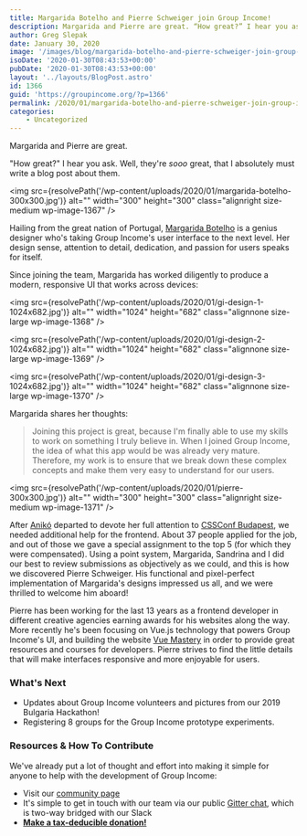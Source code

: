 ```yaml
---
title: Margarida Botelho and Pierre Schweiger join Group Income!
description: Margarida and Pierre are great. “How great?” I hear you ask. Well, they’re sooo great, that I absolutely must write a blog post about them...
author: Greg Slepak
date: January 30, 2020
image: '/images/blog/margarida-botelho-and-pierre-schweiger-join-group-income.jpeg'
isoDate: '2020-01-30T08:43:53+00:00'
pubDate: '2020-01-30T08:43:53+00:00'
layout: '../layouts/BlogPost.astro'
id: 1366
guid: 'https://groupincome.org/?p=1366'
permalink: /2020/01/margarida-botelho-and-pierre-schweiger-join-group-income/
categories:
    - Uncategorized
---
```


Margarida and Pierre are great.

"How great?" I hear you ask. Well, they're *sooo* great, that I absolutely must write a blog post about them.

<img src={resolvePath('/wp-content/uploads/2020/01/margarida-botelho-300x300.jpg')} alt="" width="300" height="300" class="alignright size-medium wp-image-1367" />

Hailing from the great nation of Portugal, [Margarida Botelho](https://madeoflisboa.com/p/person/margarida-botelho) is a genius designer who's taking Group Income's user interface to the next level. Her design sense, attention to detail, dedication, and passion for users speaks for itself.

Since joining the team, Margarida has worked diligently to produce a modern, responsive UI that works across devices:

<img src={resolvePath('/wp-content/uploads/2020/01/gi-design-1-1024x682.jpg')} alt="" width="1024" height="682" class="alignnone size-large wp-image-1368" />

<img src={resolvePath('/wp-content/uploads/2020/01/gi-design-2-1024x682.jpg')} alt="" width="1024" height="682" class="alignnone size-large wp-image-1369" />

<img src={resolvePath('/wp-content/uploads/2020/01/gi-design-3-1024x682.jpg')} alt="" width="1024" height="682" class="alignnone size-large wp-image-1370" />

Margarida shares her thoughts:

> Joining this project is great, because I'm finally able to use my skills to work on something I truly believe in. When I joined Group Income, the idea of what this app would be was already very mature. Therefore, my work is to ensure that we break down these complex concepts and make them very easy to understand for our users.

<img src={resolvePath('/wp-content/uploads/2020/01/pierre-300x300.jpg')} alt="" width="300" height="300" class="alignright size-medium wp-image-1371" />

After [Anikó](/articles/aniko-fejes-and-sandrina-pereira-join-group-income/) departed to devote her full attention to [CSSConf Budapest](https://twitter.com/cssconfbudapest), we needed additional help for the frontend. About 37 people applied for the job, and out of those we gave a special assignment to the top 5 (for which they were compensated). Using a point system, Margarida, Sandrina and I did our best to review submissions as objectively as we could, and this is how we discovered Pierre Schweiger. His functional and pixel-perfect implementation of Margarida's designs impressed us all, and we were thrilled to welcome him aboard!

Pierre has been working for the last 13 years as a frontend developer in different creative agencies earning awards for his websites along the way. More recently he's been focusing on Vue.js technology that powers Group Income's UI, and building the website [Vue Mastery](https://www.vuemastery.com/) in order to provide great resources and courses for developers. Pierre strives to find the little details that will make interfaces responsive and more enjoyable for users.

### What's Next

- Updates about Group Income volunteers and pictures from our 2019 Bulgaria Hackathon!
- Registering 8 groups for the Group Income prototype experiments.

### Resources & How To Contribute

We've already put a lot of thought and effort into making it simple for anyone to help with the development of Group Income:

- Visit our [community page](https://groupincome.org/community/)
- It's simple to get in touch with our team via our public [Gitter chat](https://gitter.im/okTurtles/group-income), which is two-way bridged with our Slack
- **[Make a tax-deducible donation!](https://groupincome.org/donate/)**